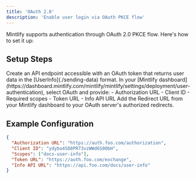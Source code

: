 ```yaml
---
title: 'OAuth 2.0'
description: 'Enable user login via OAuth PKCE flow'
---
```


Mintlify supports authentication through OAuth 2.0 PKCE flow. Here's how to set it up:

## Setup Steps

<Steps>
  <Step title="Create Info API">
    Create an API endpoint accessible with an OAuth token that returns user data in the [UserInfo](./sending-data) format.
  </Step>
  <Step title="Configure OAuth">
    In your [Mintlify dashboard](https://dashboard.mintlify.com/mintlify/mintlify/settings/deployment/user-authentication), select OAuth and provide:
    - Authorization URL
    - Client ID
    - Required scopes
    - Token URL
    - Info API URL
  </Step>
  <Step title="Set Redirect URL">
    Add the Redirect URL from your Mintlify dashboard to your OAuth server's authorized redirects.
  </Step>
</Steps>

## Example Configuration

```json
{
  "Authorization URL": "https://auth.foo.com/authorization",
  "Client ID": "ydybo4SD8PR73vzWWd6S0ObH",
  "Scopes": ["docs-user-info"],
  "Token URL": "https://auth.foo.com/exchange",
  "Info API URL": "https://api.foo.com/docs/user-info"
}
```
</fileContent>
</invoke>